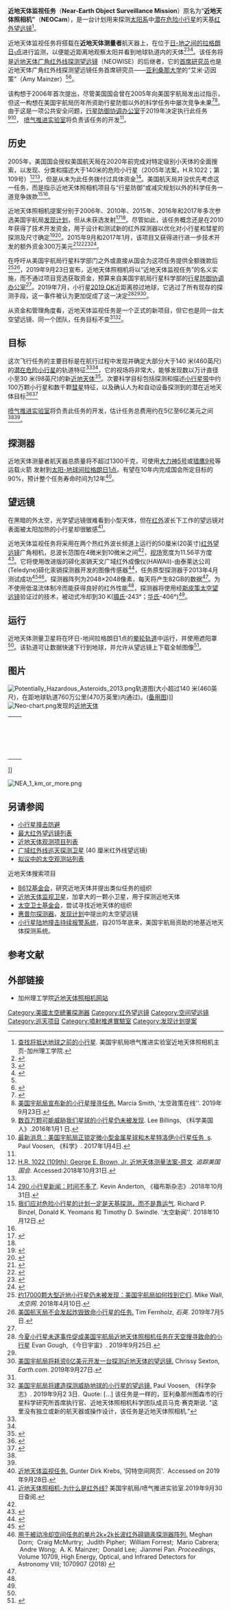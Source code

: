 {{Infobox spaceflight |auto=all
| name                  = 近地天体监视任务
| image                 = 20190924 neocam f840.jpg
| image_caption         = 
| image_size            = 280px

| mission_type          =预防小行星撞击、[[天文学|天文学]]
| operator              = [[美国国家航空航天局|美国宇航局]]\[[喷气推进实验室|喷气推进实验室]]
| COSPAR_ID             = 
| SATCAT                = 
| website               = {{URL|http://neocam.ipac.caltech.edu/}}
| mission_duration      = 计划: 12 年<ref name='SN Sept2019'/><ref name='UT Sep 2019'/>
| spacecraft_bus        =
| manufacturer          = [[喷气推进实验室|喷气推进实验室]]<ref name='SN Sept2019'/>
| launch_mass           = 1300千克(2900磅)<ref name='SN Sept2019'/><ref name='UT Sep 2019'/>
| dry_mass              = 
| payload_mass          = 
| dimensions            = 
| power                 = <!--end-of-life power, in watts-->
| launch_date           = 2025年 (计划)<ref name='SN Sept2019'/>
| launch_rocket         = 待公布
| launch_site           = 
| launch_contractor     = 
| entered_service       = <!--date on which the spacecraft entered service, if it did not do so immediately after launch-->

| orbit_reference       = [[日心轨道|日心轨道]]
| orbit_regime          = 日–地 {{L1}}
| apsis                 = 日

| telescope_type        = <!--type of telescope, mirror arrangement, etc-->
| telescope_diameter    = 50厘米(20英寸)
| telescope_focal_length= 
| telescope_area        = <!--collecting area-->
| telescope_wavelength  = [[红外线|红外线]] (4–5.2 和 6–10 [[微米|微米]])
| telescope_resolution  =

| insignia              = <!--omit the "file" prefix-->
| insignia_caption      = 
| insignia_size         = <!--include px/em; defaults to 180px-->
}}
'''近地天体监视任务'''（'''Near-Earth Object Surveillance Mission'''）原名为“'''近地天体照相机”'''（'''NEOCam'''），是一台计划用来探测[[太阳系|太阳系]]中[[潜在威胁天体|潜在危险小行星]]的天基[[红外望远镜|红外望远镜]]<ref name='NEO Home'>[https://neocam.ipac.caltech.edu/ 查找将抵达地球之前的小行星]. 美国宇航局喷气推进实验室近地天体照相机主页-加州理工学院.</ref>。

近地天体监视任务将搭载在'''近地天体测量者'''航天器上，在位于[[拉格朗日点|日-地之间的拉格朗日<sub>1</sub>点]]进行监测，以便能近距离地观察太阳并看到地球轨道内的天体<ref>{{cite web |last=Smith |first=Marcia |url=https://spacepolicyonline.com/news/nasas-new-neo-mission-will-substantially-reduce-time-to-find-hazardous-asteroids/ |title=美国宇航局的新近地天体任务将大大缩短寻找危险小行星的时间|work=太空政策在线|date=2020-01-19|access-date=2020-06-09}}</ref><ref>{{cite web |url=http://neocam.ipac.caltech.edu/page/Orbit |title=近地天体照相机-轨道|publisher=美国宇航局/喷气推进实验室|access-date=2013-07-06}}</ref><ref>{{cite journal |title=NEOCam: 近地天体照相机|journal=《美国天文学会公报》|first=Amy K. |last=Mainzer |volume=38 |issue=3 |page=568 |date=2006年9月|bibcode=2006DPS....38.4509M}}</ref>。该任务将是[[广域红外线巡天探测卫星|近地天体广角红外线探测望远镜]]（NEOWISE）的后继者，它的[[首席研究员|首席研究员]]也是近地天体广角红外线探测望远镜任务首席研究员——[[亚利桑那大学|亚利桑那大学]]的“艾米·迈因策”（Amy Mainzer）<ref name='POL Smith 2019'/><ref>{{cite web |url=https://science.jpl.nasa.gov/people/Mainzer/ |title=艾米·迈因策: 近地天体广角红外线探测望远镜任务首席研究员|publisher=美国宇航局/喷气推进实验室|date=2003-08-25|access-date=2013-07-06|archive-url=https://web.archive.org/web/20180615182237/https://science.jpl.nasa.gov/people/Mainzer/ |archive-date=2018-06-15}}</ref>。

该构想于2006年首次提出，尽管美国国会曾在2005年向美国宇航局发出过指示，但这一构想在美国宇航局历年所资助行星防御以外的科学任务中屡次竞争未果<ref name='SN Sept2019'>{{cite web |last=Foust |first=Jeff |url=https://spacenews.com/nasa-to-develop-mission-to-search-for-near-earth-asteroids/ |title=美国宇航局将开展搜寻近地小行星的任务|work=太空新闻|date=2019-09-23|access-date=2020-07-10}}</ref><ref name='POL Smith 2019'>[https://spacepolicyonline.com/news/nasa-announces-new-mission-to-search-for-asteroids/ 美国宇航局宣布新的小行星搜寻任务.] Marcia Smith, '太空政策在线''. 2019年9月23日.</ref>。由于这是一项公共安全问题，[[行星防御协调办公室|行星防御协调办公室]]于2019年决定执行此任务<ref>[https://www.scientificamerican.com/article/millions-of-small-asteroids-that-could-threaten-our-world-remain-uncatalogued/ 数百万颗可能威胁我们星球的小行星仍未被发现]. Lee Billings, 《科学美国人》.2016年1月1 日.</ref><ref>[http://www.sciencemag.org/news/2017/01/updated-nasa-taps-missions-tiny-metal-world-and-jupiter-trojans 最新消息：美国宇航局正锁定微小型金属星球和木星特洛伊小行星任务  s]. Paul Voosen, 《科学》. 2017年1月4日.</ref>， [[喷气推进实验室|喷气推进实验室]]将负责该任务的开发<ref name='SN Sept2019'/>。

==历史==
2005年，美国国会授权美国航天局在2020年前完成对特定级别小天体的全面搜索，以发现、分类和描述大于140米的危险小行星（2005年法案，H.R.1022；第109号）<ref>[https://www.govtrack.us/congress/bills/109/hr1022/text/rh H.R. 1022 (109th): George E. Brown, Jr. 近地天体测量法案-原文]. ''追踪美国国会''. Accessed:2018年10月31日.</ref><ref name='NEO Home'/>，但是从未为此任务拨付过具体资金<ref name='Anderson 2018'>[https://www.forbes.com/sites/kevinanderton/2018/10/31/asteroid-news-time-is-running-out-infographic/#2e65ae9c2d7c 290 小行星新闻：时间不多了]. Kevin Anderton, 《福布斯杂志》.2018年10月31日.</ref>。美国航天局并没优先考虑这一任务，而是指示近地天体照相机项目与“行星防御”或减灾规划以外的科学任务一道竞争拨款<ref name='Binzel 2018'>[https://spacenews.com/op-ed-a-space-based-survey-not-luck-must-be-our-plan-against-hazardous-asteroids/ 我们应对危险小行星的计划一定是天基探测，而不是靠运气]. Richard P. Binzel, Donald K. Yeomans 和 Timothy D. Swindle. '太空新闻''. 2018年10月12日.</ref><ref name='Mosher 2017'/>。

近地天体照相机提案分别于2006年、2010年、2015年、2016年和2017年多次参选美国宇航局[[发现计划|发现计划]]，但从未获选发射<ref name='Mosher 2017'>{{Cite news |url=http://www.businessinsider.com/neocam-mission-not-fully-funded-nasa-2017-1 |title=毁灭城市的小行星将不可避免地撞击地球—但美国宇航局并非为猎杀它们而启动这项任务|work=《[[商业内幕|商业内幕]]》|last=Mosher |first=Dave |date=2017-01-13|access-date=2018-10-31}}</ref><ref name='UT Sep 2019'/>。尽管如此，该任务概念还是在2010年获得了技术开发资金，用于设计和测试新的红外探测器以优化对小行星和彗星的探测及尺寸确定<ref>{{cite web |url=https://neocam.ipac.caltech.edu/page/mission |title=近地天体照相机任务 |publisher=美国宇航局/喷气推进实验室|access-date=2013-07-06}}</ref><ref>{{cite web |url=http://discovery.nasa.gov/news/index.cfml?ID=1034 |title=美国宇航局宣布三个新的候选任务方案 |work=探索新闻|publisher=美国宇航局|date=2011-05-05|archive-url=https://web.archive.org/web/20130614124600/http://discovery.nasa.gov/news/index.cfml?ID=1034 |archive-date=2013-06-14}}</ref>。2015年9月和2017年1月，该项目又获得进行进一步技术开发的额外资金300万美元<ref>{{cite news |url=https://spaceflightnow.com/2016/09/07/nasa-official-says-new-mission-selections-on-track-despite-insigh t-woes/ |title=美国航天局官员称，尽管“洞察”号遭遇困境，但新任务的选择已步入正轨|work=实现航天飞行网|last=Clark |first=Stephen |date=2016-09-07 |access-date=2016-09-08}}</ref><ref name="laser2015">{{cite news |url=http://spaceflightnow.com/2015/02/24/nasa-receives-proposals-for-new-planetary-science-mission/ |title=美国宇航局收到新的行星科学任务提案 |work=实现航天飞行网|last=Clark |first=Stephen |date=2014-02-24|access-date=2014-02-25}}</ref><ref>{{cite news |url=http://www.planetary.org/blogs/guest-blogs/van-kane/20141201-selecting-the-next-creative-discovery-mission.html |title=选择下一个探索太阳系的创意|publisher=[[行星学会|行星学会]] |last=Kane |first=Van |date=2014-12-02|access-date=2015-02-10}}</ref><ref>{{cite news |url=http://www.sciencemag.org/news/2017/01/updated-nasa-taps-missions-tiny-metal-world-and-jupiter-trojans |title=最新消息：美国宇航局锁定微小型金属星球和木星特洛伊小行星的任务|work=[[科学_(期刊)|科学]] |first=Paul |last=Voosen |date=2017-01-04|access-date=2017-01-04}}</ref>。

在呼吁从美国宇航局行星科学部门之外或直接从国会为这项任务提供全额拨款后<ref>[https://www.space.com/40239-near-earth-asteroid-detection-space-telescope.html 约17000颗大型近地小行星仍未被发现：美国宇航局如何找到它们]. Mike Wall, ''太空网''. 2018年4月10日.</ref><ref>[https://qz.com/1659566/nasa-nixes-hunt-for-deadly-asteroids/ 美国航天局不会发起炸毁致命小行星的任务.] Tim Fernholz, ''石英''. 2019年7月5日.</ref>，2019年9月23日宣布，近地天体照相机将以“近地天体监视任务”的名义实施，而不通过项目竞选获取资金，预算来自美国宇航局行星科学部的[[行星防御协调办公室|行星防御协调办公室]]<ref name='SN Sept2019'/>。2019年7月，小行星[[2019_OK|2019 OK]]近距离掠过地球，它逃过了所有现存的探测手段，这一事件被认为更加促成了这一决定<ref name='UT Sep 2019'>[https://www.universetoday.com/143527/this-summers-asteroid-near-miss-helped-greenlight-nasas-neocam-mission-to-search-the-skies-for-killer-spacerocks/ 今夏小行星未遂事件促成美国宇航局近地天体照相机任务在天空搜寻致命的小行星] Evan Gough, 《今日宇宙》. 2019年9月25日.</ref><ref name='POL Smith 2019'/><ref>[https://www.earth.com/news/nasa-telescope-near-earth-objects/ 美国宇航局将耗资6亿美元开发一台探测近地天体的望远镜.] Chrissy Sexton, ''Earth.com''. 2019年9月27日.</ref>。

从资金和管理角度看，近地天体监视任务是一个正式的新项目，但它也是同一台太空望远镜、同一个团队，任务目标不变<ref name='SN Sept2019'/><ref name='Voosen Sep2019'>[https://www.sciencemag.org/news/2019/09/nasa-build-telescope-detecting-asteroids-threaten-earth 美国宇航局将建造探测威胁地球的小行星的望远镜.] Paul Voosen, 《科学杂志》. 2019年9月2 3日.  Quote: […] 该任务是一样的，亚利桑那州图森市的行星科学研究所首席执行官、近地天体照相机科学团队成员马克·赛克斯说. "这里没有独立或新的航天器或操作设计，该任务是近地天体照相机."</ref>。

==目标==
这次飞行任务的主要目标是在航行过程中发现并确定大部分大于140 米(460英尺)的[[潜在威胁天体|潜在危险小行星]]的轨道特征<ref name='SN Sept2019'/><ref name='Voosen Sep2019'/>，它的视场将非常大，能够发现数以万计直径小至30 米(98英尺)的新[[近地天体|近地天体]]<ref name="instrument">{{cite web |url=http://neocam.ipac.caltech.edu/page/Instrument |title=近地天体照相机-仪器|publisher=美国宇航局/喷气推进实验室|access-date=2015-11-12}}</ref>。次要科学目标包括探测和描述[[小行星带|小行星带]]中约100万颗小行星和数千颗[[彗星|彗星]]特征，以及确认人为和自动设备探测到的潜在近地天体目标<ref name='Homepage'>{{cite web |url=http://neocam.ipac.caltech.edu/page/science |title=近地天体照相机 - 科学探索|publisher=美国宇航局/喷气推进实验室|access-date=2013-07-06}}</ref><ref name="Mainzer2016">{{cite conference |title=NEOCam: 近地天体照相机|conference=行星科学部第48次会议. 2016年10月16日-21日. 加利福尼亚州帕萨迪纳. |first=Amy K. |last=Mainzer |date=2016年10月|bibcode=2016DPS....4832701M}}</ref>

[[喷气推进实验室|喷气推进实验室]]将负责此任务的开发，估计任务总费用约在5亿至6亿美元之间<ref name='SN Sept2019'/><ref name='Voosen Sep2019'/>。

==探测器==
近地天体测量者航天器总质量将不超过1300千克，可使用[[擎天神5号运载火箭|大力神5号]]或[[猎鹰9号全推力火箭|猎鹰9号]]等运载火箭
发射到[[拉格朗日点#L1|太阳-地球间拉格朗日1点]]。有望在10年内完成国会所定目标的90%，预计整个任务寿命时间为12年<ref>[https://space.skyrocket.de/doc_sdat/neo-surveilance-mission.htm 近地天体监视任务.] Gunter Dirk Krebs, '冈特空间网页'.  Accessed on 2019年9月28日.</ref>。
==望远镜==
在黑暗的外太空，光学望远镜很难看到小型天体，但在[[红外|红外]]波长下工作的望远镜对表面被太阳加热的小行星却很敏感<ref>[https://neocam.ipac.caltech.edu/page/whyinfrared 近地天体照相机-为什么是红外线?] 美国宇航局/喷气推进实验室.2019年9月30日查阅.</ref>。

近地天体监视任务将采用在两个热红外波长频道上运行的50厘米(20英寸)[[红外望远镜|红外望远镜]]广角相机，总波长范围在4微米到10微米之间<ref name='NEO Home'/>，[[视野|视场]]宽度为11.56平方度<ref name="Mainzer2009sbag">{{cite conference |url=https://www.lpi.usra.edu/sbag/meetings/sbag2/presentations/Mainzer_SBAG2009_NEOCam.pdf |title=NEOCam: 近地天体照相机|conference=第二次小天体评估小组会议. 2009年11月18日-19日.科罗拉多州博尔德. |first=Amy K. |last=Mainzer |date=2009-11-18 |access-date=2018-01-13 |archive-url=https://web.archive.org/web/20160624000020/http://www.lpi.usra.edu/sbag/meetings/sbag2/presentations/Mainzer_SBAG2009_NEOCam.pdf|archive-date=2016-06-24}}</ref>。它将使用改进版的碲化汞镉天文广域红外成像仪(HAWAII)-由泰莱达公司(Teledyne)碲化汞镉探测器开发的图像传感器<ref name="Teledyne">{{cite web |url=http://www.teledyne-si.com/learn-more-neocam.html |title=近地天体照相机(NEOCam) |publisher=泰莱达科技与成像公司|archive-url=https://web.archive.org/web/20150928021627/http://www.teledyne-si.com/learn-more-neocam.html |archive-date=2015-09-28}}</ref>，任务原型探测器于2013年4月测试成功<ref name="Test 2013">{{cite news |url=https://www.nasa.gov/mission_pages/asteroids/news/neocam20130415.html |title=美国宇航局资助的小行星跟踪传感器通过关键测试|publisher=美国宇航局|date=2015-04-15|access-date=2015-11-12}}</ref><ref>[https://www.spiedigitallibrary.org/conference-proceedings-of-spie/10709/1070907/A-monolithic-2k-x-2k-LWIR-HgCdTe-detector-array-for/10.1117/12.2313521.short?SSO=1 用于被动冷却空间任务的单片2k×2k长波红外碲镉汞探测器阵列.] Meghan Dorn;  Craig McMurtry;  Judith Pipher;  William Forrest;  Mario Cabrera;  Andre Wong;  A. K. Mainzer;  Donald Lee;  Jianmei Pan. ''Proceedings'', Volume 10709, High Energy, Optical, and Infrared Detectors for Astronomy VIII; 1070907 (2018) {{doi|10.1117/12.2313521}}</ref>。探测器阵列为2048×2048像素，每天将产生82GB的数据<ref name="Mainzer2009sbag" />。为不使用低温流体制冷而能获得良好的红外性能<ref name="Teledyne"/>，探测器将使用经[[斯皮策太空望远镜|斯皮策太空望远镜]]验证过的技术，被动式冷却到30 K([[摄氏|摄氏]]-243°；[[华氏|华氏]]-406°)<ref name="Mainzer2009sbag" />。

==运行==
近地天体测量卫星将在环日-地间拉格朗日1点的[[晕轮轨道|晕轮轨道]]中运行，并使用遮阳罩<ref name="Mainzer2009sbag"/>。该轨道可让数据快速下行到地球，并允许从望远镜上下载全帧图像<ref name="Mainzer-2017-Simulations">{{cite journal |last1=Mainzer |first1=A. |last2=Grav |first2=T. |last3=Bauer |first3=J. |last4=Conrow |first4=T. |last5=Cutri |first5=R. M. |last6=Dailey |first6=J. |last7=Fowler |first7=J. |last8=Giorgini |first8=J. |last9=Jerrett |first9=T. |last10=Masiero |first10=J. |last11=Spahr |first11=T. |last12=Statler |first12=T. |last13=Wright |first13=E. L. |display-authors=1 |title=一种新型近地小行星探测系统的测量模拟|journal=天文学期刊|volume=149 |issue=5 |pages=17 |date=2015年5月 |doi=10.1088/0004-6256/149/5/172 |bibcode=2015AJ....149..172M |arxiv=1501.01063}}</ref>。
==图片==
[[File:Potentially_Hazardous_Asteroids_2013.png|thumb]]轨道图(大小超过140 米(460英尺)，在距地球轨道760万公里(470万英里)内通过)。([[:File:PIA17041-Orbits-Poten_tiallyHazardousAsteroids-Early2013.jpg|备用图]])]]
 
[[File:Neo-chart.png|thumb]]发现的[[近地天体|近地天体]]
{| style="width: 100%; margin-bottom: 8px 0 6px; background-color:white;"
|-
| valign=top width=50% |
{{legend2|#0000FF|border=1px solid #0000B3|[[林肯近地小行星研究小组|林肯小组]]}}<br />
{{legend2|#FFA500|border=1px solid #B37400|[[近地小行星追踪|近地追踪]]}}<br />
{{legend2|#FF0000|border=1px solid #800000|[[太空监视|太空监视]]}}<br />
{{legend2|#FFFF00|border=1px solid #B3B300|[[洛厄尔天文台近地小行星搜寻计划|洛厄尔计划]]}}
| valign=top |
{{legend2|#008B00|border=1px solid #003D00|[[卡特林那巡天系统|卡特林那系统]]}}<br />
{{legend2|#FF00FF|border=1px solid #390052|[[泛星计划|泛星计划]]}}<br />
{{legend2|#00CCCC|border=1px solid #333|[[广域红外线巡天探测卫星|广域红外探测]]}}<br />
{{legend2|#993300|border=1px solid #333|所有其它的}}
|}
]]

[[File:NEA_1_km_or_more.png|thumb]]
{{clear}}
==另请参阅==
*[[小行星撞击防避|小行星撞击防避]]
*[[最大红外望远镜列表|最大红外望远镜列表]]
*[[近地天体观测项目列表|近地天体观测项目列表]]
*[[广域红外线巡天探测卫星|广域红外线巡天探测卫星]] (40 厘米红外线望远镜)
*[[拟议中的研究观测站列表|拟议中的太空观测站列表]]
;近地天体搜索项目
*[[B612基金会|B612基金会]]，研究近地天体并提出类似任务的组织
*[[近地天体监视卫星|近地天体监视卫星]]，加拿大的一颗小卫星，用于探测近地天体
*[[太空卫士基金会|太空卫士基金会]]，尝试寻找近地天体的组织
*[[惠普尔探测器|惠普尔探测器]]，[[发现计划|发现计划]]中提出的太空望远镜
*[[小行星陆地撞击持续报警系统|小行星陆地撞击持续报警系统]]，自2015年底来，美国宇航局资助的地基近地天体探测系统。
==参考文献==
{{reflist}}
==外部链接==
*加州理工学院[http://neocam.ipac.caltech.edu/ 近地天体照相机网站]
{{Planetary Missions Program Office}}
[[Category:美國太空總署探測器|Category:美國太空總署探測器]]
[[Category:红外望远镜|Category:红外望远镜]]
[[Category:空间望远镜|Category:空间望远镜]]
[[Category:巡天项目|Category:巡天项目]]
[[Category:噴射推進實驗室|Category:噴射推進實驗室]]
[[Category:发现计划提案|Category:发现计划提案]]